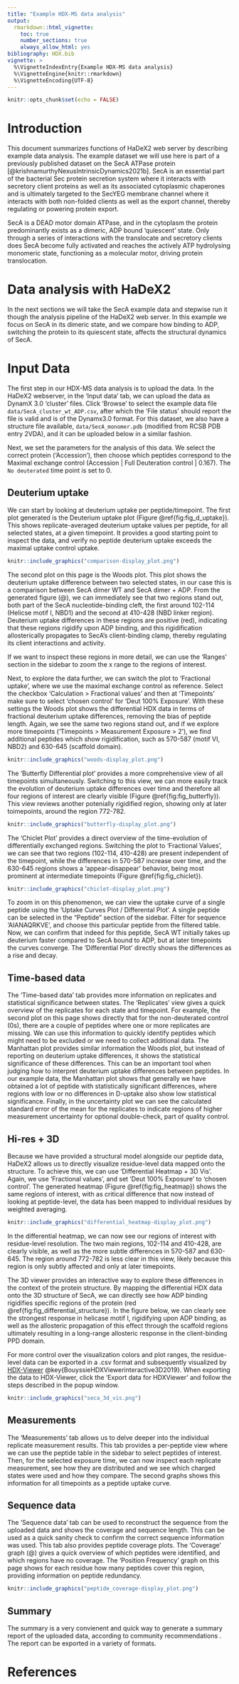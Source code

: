 ```yaml
---
title: "Example HDX-MS data analysis"
output: 
  rmarkdown::html_vignette:
    toc: true
    number_sections: true
    always_allow_html: yes
bibliography: HDX.bib
vignette: >
  %\VignetteIndexEntry{Example HDX-MS data analysis}
  %\VignetteEngine{knitr::rmarkdown}
  %\VignetteEncoding{UTF-8}
---
```

  
```r
knitr::opts_chunk$set(echo = FALSE)
```

# Introduction

This document summarizes functions of HaDeX2 web server by describing example data analysis. The example dataset we will use here is part of a previously published dataset on the SecA ATPase protein [@krishnamurthyNexusIntrinsicDynamics2021b]. SecA is an essential part of the bacterial Sec protein secretion system where it interacts with secretory client proteins as well as its associated cytoplasmic chaperones and is ultimately targeted to the SecYEG membrane channel where it interacts with both non-folded clients as well as the export channel, thereby regulating or powering protein export. 

SecA is a DEAD motor domain ATPase, and in the cytoplasm the protein predominantly exists as a dimeric, ADP bound 'quiescent' state. Only through a series of interactions with the translocate and secretory clients does SecA become fully activated and reaches the actively ATP hydrolysing monomeric state, functioning as a molecular motor, driving protein translocation. 

  
# Data analysis with HaDeX2

In the next sections we will take the SecA example data and stepwise run it though the analysis pipeline of the HaDeX2 web server. In this example we focus on SecA in its dimeric state, and we compare how binding to ADP, switching the protein to its quiescent state, affects the structural dynamics of SecA.

# Input Data

The first step in our HDX-MS data analysis is to upload the data. In the HaDeX2 webserver, in the 'Input data' tab, we can upload the data as DynamX 3.0 'cluster' files. Click 'Browse' to select the example data file `data/SecA_cluster_wt_ADP.csv`, after which the 'File status' should report the file is valid and is of the Dynamx3.0 format. 
For this dataset, we also have a structure file available, `data/SecA_monomer.pdb` (modified from RCSB PDB entry 2VDA), and it can be uploaded below in a similar fashion. 

Next, we set the parameters for the analysis of this data. We select the correct protein ('Accession'), then choose which peptides correspond to the Maximal exchange control (Accession | Full Deuteration control | 0.167). The `No deuterated` time point is set to 0.

<!-- ## Inspecting HDX peptides -->
## Deuterium uptake

We can start by looking at deuterium uptake per peptide/timepoint. The first plot generated is the Deuterium uptake plot (Figure \@ref{fig:fig_d_uptake}). This shows replicate-averaged deuterium uptake values per peptide, for all selected states, at a given timepoint. It provides a good starting point to inspect the data, and verify no peptide deuterium uptake exceeds the maximal uptake control uptake. 

```r
knitr::include_graphics("comparison-display_plot.png")
```

The second plot on this page is the Woods plot. This plot shows the deuterium uptake difference between two selected states, in our case this is a comparison between SecA dimer WT and SecA dimer + ADP. From the generated figure (@\ref{fig:fig_woods}), we can immediately see that two regions stand out, both part of the SecA nucleotide-binding cleft, the first around 102-114 (Helicse motif I, NBD1) and the second at 410-428 (NBD linker region). Deuterium uptake differences in these regions are positive (red), indicating that these regions rigidify upon ADP binding, and this rigidification allosterically propagates to SecA's client-binding clamp, thereby regulating its client interactions and activity. 

If we want to inspect these regions in more detail, we can use the 'Ranges' section in the sidebar to zoom the x range to the regions of interest. 

Next, to explore the data further, we can switch the plot to 'Fractional uptake', where we use the maximal exchange control as reference. Select the checkbox 'Calculation > Fractional values' and then at 'Timepoints' make sure to select 'chosen control' for 'Deut 100% Exposure'. With these settings the Woods plot shows the differential HDX data in terms of fractional deuterium uptake differences, removing the bias of peptide length. Again, we see the same two regions stand out, and if we explore more timepoints ('Timepoints > Measurement Exposure > 2'), we find additional peptides which show rigidification, such as 570-587 (motif VI, NBD2) and 630-645 (scaffold domain). 


```r
knitr::include_graphics("woods-display_plot.png")
```

The 'Butterfly Differential plot' provides a more comprehensive view of all timepoints simultaneously. Switching to this view, we can more easily track the evolution of deuterium uptake differences over time and therefore all four regions of interest are clearly visible (Figure \@ref{fig:fig_butterfly}). This view reviews another potenially rigidified region, showing only at later toimepoints, around the region 772-782.

```r
knitr::include_graphics("butterfly-display_plot.png")
```

The 'Chiclet Plot' provides a direct overview of the time-evolution of differentially exchanged regions. Switching the plot to 'Fractional Values', we can see that two regions (102-114, 410-428) are present independent of the timepoint, while the differences in 570-587 increase over time, and the 630-645 regions shows a 'appear-disappear' behavior, being most prominent at intermediate timepoints (Figure \@ref{fig:fig_chiclet}).

```r
knitr::include_graphics("chiclet-display_plot.png")
```

To zoom in on this phenomenon, we can view the uptake curve of a single peptide using the 'Uptake Curves Plot / Differental Plot'. A single peptide can be selected in the "Peptide" section of the sidebar. Filter for sequence 'AIANAQRKVE', and choose this particular peptide from the filtered table. Now, we can confirm that indeed for this peptide, SecA WT initially takes up deuterium faster compared to SecA bound to ADP, but at later timepoints the curves converge. The 'Differential Plot' directly shows the differences as a rise and decay. 

## Time-based data

The 'Time-based data' tab provides more information on replicates and statistical significance between states. The 'Replicates' view gives a quick overview of the replicates for each state and timepoint. For example, the second plot on this page shows directly that for the non-deuterated control (0s), there are a couple of peptides where one or more replicates are missing. We can use this information to quickly identify peptides which might need to be excluded or we need to collect additional data. The Manhattan plot provides similar information the Woods plot, but instead of reporting on deuterium uptake differences, it shows the statistical significance of these differences. This can be an important tool when judging how to interpret deuterium uptake differences between peptides. In our example data, the Manhattan plot shows that generally we have obtained a lot of peptide with statistically significant differences, where regions with low or no differences in D-uptake also show low statistical significance. Finally, in the uncertainty plot we can see the calculated standard error of the mean for the replicates to indicate regions of higher measurement uncertainty for optional double-check, part of quality control.

## Hi-res + 3D

Because we have provided a structural model alongside our peptide data, HaDeX2 allows us to directly visualize residue-level data mapped onto the structure. To achieve this, we can use 'Differential Heatmap + 3D Vis'. Again, we use 'Fractional values', and set 'Deut 100% Exposure' to 'chosen control'. The generated heatmap (Figure \@ref{fig:fig_heatmap}) shows the same regions of interest, with as critical difference that now instead of looking at peptide-level, the data has been mapped to individual residues by weighted averaging. 

```r
knitr::include_graphics("differential_heatmap-display_plot.png")
```

In the differential heatmap, we can now see our regions of interest with residue-level resolution. The two main regions, 102-114 and 410-428, are clearly visible, as well as the more subtle differences in 570-587 and 630-645. The region around 772-782 is less clear in this view, likely because this region is only subtly affected and only at later timepoints.

The 3D viewer provides an interactive way to explore these differences in the context of the protein structure. By mapping the differential HDX data onto the 3D structure of SecA, we can directly see how ADP binding rigidifies specific regions of the protein (red \@ref{fig:fig_differential_structure}). In the figure below, we can clearly see the strongest response in helicase motif I, rigidifying upon ADP binding, as well as the allosteric propagation of this effect through the scaffold regions ultimately resulting in a long-range allosteric response in the client-binding PPD domain. 

For more control over the visualization colors and plot ranges, the residue-level data can be exported in a .csv format and subsequently visualized by [HDX-Viewer](http://hdxviewer.ipbs.fr:8080/) @key{BouyssieHDXViewerinteractive3D2019}. When exporting the data to HDX-Viewer, click the 'Export data for HDXViewer' and follow the steps described in the popup window. 
```r
knitr::include_graphics("seca_3d_vis.png")
```

## Measurements

The 'Measurements' tab allows us to delve deeper into the individual replicate measurement results. This tab provides a per-peptide view where we can use the peptide table in the sidebar to select peptides of interest. Then, for the selected exposure time, we can now inspect each replicate measurement, see how they are distributed and we see which charged states were used and how they compare. The second graphs shows this information for all timepoints as a peptide uptake curve. 

## Sequence data

The 'Sequence data' tab can be used to reconstruct the sequence from the uploaded data and shows the coverage and sequence length. This can be used as a quick sanity check to confirm the correct sequence information was used. This tab also provides peptide coverage plots. The 'Coverage' graph (@\ref{fig:fig_coverage}) gives a quick overview of which peptides were identified, and which regions have no coverage. The 'Position Frequency' graph on this page shows for each residue how many peptides cover this region, providing information on peptide redundancy. 

```r
knitr::include_graphics("peptide_coverage-display_plot.png")
```

## Summary

The summary is a very convienent and quick way to generate a summary report of the uploaded data, according to community recommendations \key{massonRecommendationsReportingHydrogen2019}. The report can be exported in a variety of formats.

# References
